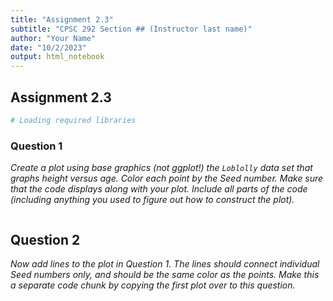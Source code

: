 ```yaml
---
title: "Assignment 2.3"
subtitle: "CPSC 292 Section ## (Instructor last name)"
author: "Your Name"
date: "10/2/2023"
output: html_notebook
---
```


## Assignment 2.3 

```r
# Loading required libraries

```

### Question 1

*Create a plot using base graphics (not ggplot!) the `Loblolly` data set that graphs height versus age. Color each point by the Seed number. Make sure that the code displays along with your plot. Include all parts of the code (including anything you used to figure out how to construct the plot). *

```r
 
```

## Question 2

*Now add lines to the plot in Question 1. The lines should connect individual Seed numbers only, and should be the same color as the points. Make this a separate code chunk by copying the first plot over to this question.*


```r



```

